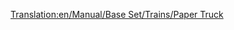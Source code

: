 [[Translation:en/Manual/Base Set/Trains/Paper Truck]]
{{ru/Manual/Base Set/Trains/Железнодорожное ТС|Picture=[[File:en/Manual/Base Set/Trains/Papertruck.png|Вагон для бумаги]]
|Имя=Вагон для бумаги
|НормЦена=£1,148 ($2,296)
|НормМасса=18 / 38 т
|НормЁмкость=20 тонн бумаги
|МоноЦена=£1,148 ($2,296)
|МоноМасса=18 / 43 т
|МоноЁмкость=25 тонн бумаги
|МагЦена=£1,148 ($2,296)
|МагМасса=18 / 45 т
|МагЁмкость=27 тонн бумаги
|Опис=Предназначен доставки бумаги с бумажных фабрик в типографии. Доступен только в субарктическом климате.
}}